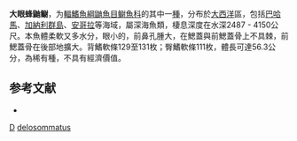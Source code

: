 {{Speciesbox
| taxon = Apagesoma delosommatus
| status = NE
| status_system = 
| binomial_authority = [[Hureau|Hureau]], [[Staiger|Staiger]] & [[Nielsen|Nielsen]], 1979
| synonyms = *''Typhlonus delosommatus''<br /><small>Hureau''<br />Staiger & Nielsen, 1979</small>
}}

'''大眼蜂鼬鳚'''，为[[輻鰭魚綱|輻鰭魚綱]][[鼬魚目|鼬魚目]][[鳚魚科|鳚魚科]]的其中一[[種|種]]，分布於[[大西洋|大西洋]]區，包括[[巴哈馬|巴哈馬]]、[[加納利群島|加納利群島]]、[[安哥拉|安哥拉]]等海域，屬深海魚類，棲息深度在水深2487 - 4150公尺。本魚體柔軟又多水分，眼小的，前鼻孔腫大，在鰓蓋與前鰓蓋骨上不具棘，前鰓蓋骨在後部地擴大。背鰭軟條129至131枚；臀鰭軟條111枚，體長可達56.3公分，為稀有種，不具有經濟價值。

== 参考文献 ==
*{{FishBase_species|genus=Apagesoma|species=delosommatus|year=2011|month=12}}

{{魚類小作品}}

{{taxonbar}}
[[Category:_1979年描述的鱼类|D]]
[[Category:蜂鼬鳚属|delosommatus]]